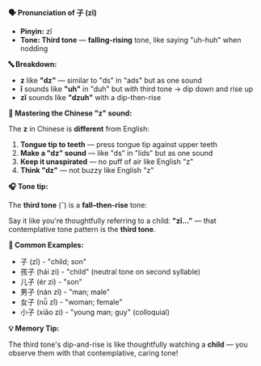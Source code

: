**🗣️ Pronunciation of 子 (zǐ)**

- **Pinyin:** zǐ
- **Tone: Third tone** — **falling-rising** tone, like saying "uh-huh" when nodding

**🔤 Breakdown:**

- **z** like **"dz"** — similar to "ds" in "ads" but as one sound
- **ǐ** sounds like **"uh"** in "duh" but with third tone → dip down and rise up
- **zǐ** sounds like **"dzuh"** with a dip-then-rise

**🎯 Mastering the Chinese "z" sound:**

The **z** in Chinese is **different** from English:

1. **Tongue tip to teeth** — press tongue tip against upper teeth
2. **Make a "dz" sound** — like "ds" in "lids" but as one sound
3. **Keep it unaspirated** — no puff of air like English "z"
4. **Think "dz"** — not buzzy like English "z"

**🎧 Tone tip:**

The **third tone** (ˇ) is a **fall–then-rise** tone:

Say it like you're thoughtfully referring to a child: **"zǐ..."** — that contemplative tone pattern
is the **third tone**.

**📝 Common Examples:**

- 子 (zǐ) - "child; son"
- 孩子 (hái zi) - "child" (neutral tone on second syllable)
- 儿子 (ér zi) - "son"
- 男子 (nán zǐ) - "man; male"
- 女子 (nǚ zǐ) - "woman; female"
- 小子 (xiǎo zi) - "young man; guy" (colloquial)

**💡 Memory Tip:**

The third tone's dip-and-rise is like thoughtfully watching a **child** — you observe them with that
contemplative, caring tone!
